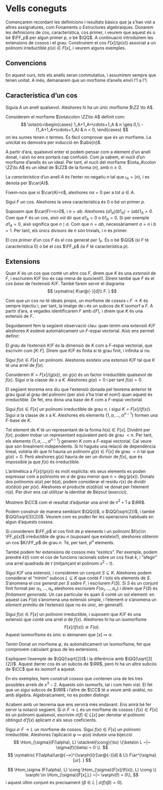 # Vells coneguts {#pilot}

Començarem recordant les definicions i resultats bàsics que ja s'han vist a altres
assignatures, com Fonaments o Estructures algebraiques. Donarem les definicions de cos,
característica, cos primer, i veurem que aquest és o bé $\FF_p$ per algun primer $p$, o bé $\QQ$.
A continuació introduïrem les extensions de cossos i el grau. Construirem el cos $F[x]/(p(x))$ associat
a un polinomi irreductible $p(x)\in F[x]$, i veurem alguns exemples.

## Convencions

En aquest curs, tots els anells seran commutatius, i assumirem sempre que tenen unitat. A més, demanarem
que un morfisme d'anells enviï l'$1$ a l'$1$.

## Característica d'un cos

::: {.lemma}
Siguia $A$ un anell qualsevol. Aleshores hi ha un únic morfisme $\ZZ \to A$.
:::

::: {.proof}
Considerem el morfisme $\iota\colon \ZZ\to A$ definit com:
$$
\iota(n)=\begin{cases}
1_A+1_A+\cdots+1_A & n \geq 0,\\
-(1_A+1_A+\cdots+1_A) & n < 0,
\end{cases}
$$
on les sumes tenen $n$ termes. És fàcil comprovar que és un morfisme. La unicitat es demostra per inducció en $\abs{n}$.
:::

A partir d'ara, qualsevol enter el podem pensar com a element d'un anell donat, i això no ens portarà cap confusió. Com ja sabem, el nucli d'un morfisme d'anells és un ideal. Per tant, el nucli del morfisme $\iota_A\colon \ZZ\to A$ és un ideal de $\ZZ$ de
la forma $(n)$, amb $n\geq 0$.

::: {.definition name="Característica"}
La *característica* d'un anell $A$ és l'enter no negatiu $n$ tal que $\iota_A = (n)$, i es denota per $\car(A)$.
:::

Fixem-nos que si $\car(A)=n$, aleshores $na = 0$ per a tot $a\in A$.

::: {.proposition #car-primer}
Sigui $F$ un cos. Aleshores la seva característica és $0$ o bé un primer $p$.
:::
::: {.proof}
Suposem que $\car(F)=n>0$, i $n=ab$. Aleshores $(a1_A)(b1_A)=(ab)1_A=0$. Com que $F$ és un cos,
això vol dir que $a1_A=0$ o $b1_A=0$. Si per exemple $a1_A=0$, això significa que $n \mid a$. Com que $n=ab$,
necessàriament $a=n$ i $b=1$. Per tant, els únics divisors de $n$ són trivials, i $n$ és primer.
:::

::: {.definition #cos-primer name="cos primer"}
El *cos primer* d'un cos $F$ és el cos generat per $1_F$. És o bé $\QQ$ (si $F$ té característica $0$) o bé el cos $\FF_p$
(si $F$ té característica $p$).
:::

## Extensions

Quan $K$ és un cos que conté un altre cos $F$, direm que $K$ és una *extensió* de $F$, i escriurem $K/F$ (no és cap mena de quocient!). Direm també que
$F$ és el *cos base* de l'extensió $K/F$. També farem servir
el diagrama
$$
\xymatrix{
  K\ar@{-}[d]\\
  F.
}
$$

Com que un cos no té ideals propis, un morfisme de cossos $\iota\colon F\to K$ és sempre injectiu i, per tant, la
imatge de $\iota$ és un subcos de $K$ isomorf a $F$. A partir d'ara, a vegades identificarem $F$ amb $\iota(F)$, i direm
que $K$ és una extensió de $F$.

Seguidament fem la següent observació clau: quan tenim una extensió $K/F$ aleshores $K$ esdevé automàticament un $F$-espai vectorial. Això
ens permet definir:

::: {.definition #grau-ext name="grau d'una extensió"}
El *grau* de l'extensió $K/F$ és la dimensió de $K$ com a $F$-espai vectorial, que escrivim com $[K\colon F]$. Direm que $K/F$ és finita si té grau finit,
i infinita si no.
:::

::: {.theorem #kronecker name="Kronecker"}
Sigui $f(x)\in F[x]$ un polinomi. Aleshores existeix una extensió $K/F$ tal que $K$ té una arrel de $f(x)$.
:::
::: {.proof}
Considerem $K = F[x] / (g(x))$, on $g(x)$ és un factor irreductible qualsevol de $f(x)$. Sigui $\alpha$ la classe de $x$ a $K$. Aleshores $g(\alpha)=0$
i per tant $f(\alpha)=0$.
:::

El següent teorema ens diu que l'extensió donada pel teorema anterior té grau igual al grau del polinomi (per això s'ha triat
el nom!) quan aquest és irreductible. De fet, ens dona una base de $K$ com a $F$-espai vectorial.

::: {.theorem #ext-arrel-base}
Sigui $f(x)\in F[x]$ un polinomi irreductible de grau $n$, i sigui $K=F[x]/(f(x))$. Sigui $\alpha$ la classe de $x$ a $K$.
Aleshores els elements $\{1,\alpha,\ldots,\alpha^{n-1}\}$ formen una $F$-base de $K$.
:::
::: {.proof}
Tot element de $K$ té un representant de la forma $h(x)\in F[x]$. Dividint per $f(x)$, podem trobar un
representant equivalent però de grau $< n$. Per tant, els elements $\{1,\alpha,\ldots,\alpha^{n-1}\}$
generen $K$ com a $F$-espai vectorial. Cal veure que són linealment independents. Si hi hagués una
relació de dependència lineal, voldria dir que hi hauria un polinomi $g(x)\in F[x]$ de grau $< n$
tal que $g(\alpha)=0$. Però aleshores $g(x)$ hauria de ser un divisor de $f(x)$, que és impossible
ja que $f(x)$ és irreductible.
:::

L'aritmètica a $F[x]/(p(x))$ és molt explícita: els seus elements es poden expressar com a polinomis en $\alpha$ de grau
menor que $n=\deg(p(x))$. Donats dos polinomis $a(\alpha)$ per $b(\alpha)$, podem considerar
el residu $r(x)$ de dividir $a(x)b(x)$ per $p(x)$. Aleshores el producte $a(\alpha)b(\alpha)$ ve donat per l'element $r(\alpha)$.
Per divir ens cal utilitzar la identitat de Bézout (exercici).

::: {.example}
Mostrem $\CC$ com el resultat d'adjuntar una arrel de $x^2+1$ a $\RR$.
:::

::: {.example}
Podem construir de manera semblant $\QQ(i)$, o $\QQ(\sqrt{2})$, i també $\QQ(\sqrt[3]{2})$. Veurem com es
poden fer les operacions habituals en algun d'aquests cossos.
:::

::: {.example}
Si considerem $\FF_p$ el cos finit de $p$ elements i un polinomi $f(x)\in \FF_p[x]$ irreductible de grau $n$
(suposant que existeixi!), aleshores obtenim un cos $K/\FF_p$ de grau $n$. Té, per tant, $p^n$ elements.
:::

::: {.example}
També podem fer extensions de cossos més "exòtics". Per exemple, podem prendre $k(t)$ com el cos de funcions
racionals sobre un cos fixat $k$, i "afegir" una arrel quadrada de $t$ (mitjançant el polinomi $x^2-t$).
:::

Sigui $K/F$ una extensió, i considerem un conjunt $S\subseteq K$. Aleshores podem considerar el "mínim" subcos $L\subseteq K$
que conté $F$ i tots els elements de $S$. S'anomena el *cos generat per $S$ sobre $F$*, i escriurem $F(S)$. Si $S$ és un
conjunt finit format per $\alpha_1,\ldots,\alpha_n$ aleshores escriurem $F(\alpha_1,\ldots,\alpha_n)$ i direm que $F(S)$ és *finitament generada*. Un cas particular
és quan $S$ conté un sol element: en aquest cas $F(\alpha)$ s'anomena una extensió *simple*, i l'element $\alpha$ s'anomena
un *element primitiu* de l'extensió (que no és únic, en general!).

::: {.theorem #ext-simple name="extensió simple"}
Sigui $f(x)\in F[x]$ un polinomi irreductible, i suposem que $K/F$ és una extensió
que conté una arrel $\alpha$ de $f(x)$.
Aleshores hi ha un isomorfisme $$F[x]/(f(x))\cong F(\alpha).$$
Aquest isomorfisme és únic si demanem que $[x]\mapsto \alpha$.
:::
::: {.proof}
Tenim
\begin{align*}
\Hom_F(F[x]/(f(x)), F(\alpha)) &\cong \{ \varphi \in \Hom_{F}(F[x], F(\alpha)) ~|~ \varphi(f) = 0\}\\
& \cong \{\beta\in F(\alpha) ~|~ f(\beta)=0\}\neq\emptyset.
\end{align*}
Donat un morfisme $\varphi$, és automàticament un isomorfisme, fet que comprovem calculant graus de les extensions.
:::

::: {.example}
Expliquem l'exemple de $\QQ(\sqrt{2})$ i la diferència amb $\QQ(\sqrt[3]{2})$. Aquest darrer cos és un subcòs de $\RR$, però hi ha
un altre subcòs de $\CC$ que és isomorf a aquest.
:::

::: {.remark}
En els exemples, hem construit cossos que contenen una de les tres possibles arrels de $x^3-2$. Aquests són isomorfs, tal
i com hem vist. El fet que un sigui subcos de $\RR$ i l'altre de $\CC$ té a veure amb anàlisi, no amb àlgebra. Algebraicament,
no es poden distingir. 
:::

Acabem amb un teorema que ens servirà més endavant. Ens anirà bé fer servir la notació següent. Si
$\sigma \colon F \to L$ és un morfisme de cossos i $f(x)\in F[x]$ és un polinomi qualsevol,
escrivim $\sigma(f)\in L[x]$ per denotar el polinomi obtingut d'$f(x)$ aplicant $\sigma$ als seus
coeficients.

::: {.theorem #extensio-morfismes name="extensió de morfismes"}
Sigui $\sigma\colon F\to L$ un morfisme de cossos.
Sigui $f(x)\in F[x]$ un polinomi irreductible. Aleshores l'aplicació $\varphi \mapsto \varphi(\alpha)$ indueix una bijecció
$$
\Hom_{\sigma}(F(\alpha), L) \stackrel{\cong}{\to} \{\beta\in L ~|~ \sigma(f)(\beta) = 0 \}.
$$
$$
\xymatrix{
  F(\alpha)\ar@{-->}^{\varphi}[r]\ar@{-}[d] & L\\
  F\ar^{\sigma}[ur].
}
$$
:::
::: {.proof}
$$
\Hom_\sigma (F(\alpha), L) \cong \Hom_{\sigma}(F[x]/(f(x)), L) \cong \{ \varphi \in \Hom_{\sigma}(F[x],L) ~|~ \varphi(f) = 0\},
$$
i aquest últim conjunt és precisament $\{\beta \in L ~|~ \sigma(f)(\beta) = 0\}$.
:::
